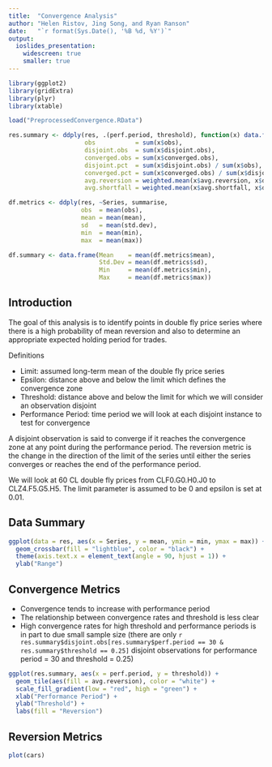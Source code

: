```yaml
---
title:  "Convergence Analysis"
author: "Helen Ristov, Jing Song, and Ryan Ranson"
date:   "`r format(Sys.Date(), '%B %d, %Y')`"
output:
  ioslides_presentation:
    widescreen: true
    smaller: true
---
```


```r
library(ggplot2)
library(gridExtra)
library(plyr)
library(xtable)

load("PreprocessedConvergence.RData")

res.summary <- ddply(res, .(perf.period, threshold), function(x) data.frame( 
                     obs           = sum(x$obs), 
                     disjoint.obs  = sum(x$disjoint.obs),
                     converged.obs = sum(x$converged.obs),
                     disjoint.pct  = sum(x$disjoint.obs) / sum(x$obs),
                     converged.pct = sum(x$converged.obs) / sum(x$disjoint.obs),
                     avg.reversion = weighted.mean(x$avg.reversion, x$disjoint.obs, na.rm = TRUE),
                     avg.shortfall = weighted.mean(x$avg.shortfall, x$disjoint.obs, na.rm = TRUE)))

df.metrics <- ddply(res, ~Series, summarise, 
                    obs  = mean(obs), 
                    mean = mean(mean),
                    sd   = mean(std.dev), 
                    min  = mean(min),
                    max  = mean(max))

df.summary <- data.frame(Mean    = mean(df.metrics$mean),
                         Std.Dev = mean(df.metrics$sd),
                         Min     = mean(df.metrics$min),
                         Max     = mean(df.metrics$max))
```

## Introduction

The goal of this analysis is to identify points in double fly price series where there is
a high probability of mean reversion and also to determine an appropriate expected holding 
period for trades.

Definitions

- Limit: assumed long-term mean of the double fly price series
- Epsilon: distance above and below the limit which defines the convergence zone
- Threshold: distance above and below the limit for which we will consider an observation disjoint
- Performance Period: time period we will look at each disjoint instance to test for convergence

A disjoint observation is said to converge if it reaches the convergence zone at any point
during the performance period. The reversion metric is the change in the direction of the limit
of the series until either the series converges or reaches the end of the performance period.

We will look at 60 CL double fly prices from CLF0.G0.H0.J0 to CLZ4.F5.G5.H5. The limit
parameter is assumed to be 0 and epsilon is set at 0.01.

## Data Summary

```r
ggplot(data = res, aes(x = Series, y = mean, ymin = min, ymax = max)) + 
  geom_crossbar(fill = "lightblue", color = "black") +
  theme(axis.text.x = element_text(angle = 90, hjust = 1)) + 
  ylab("Range")
```

## Convergence Metrics {.columns-2}

- Convergence tends to increase with performance period
- The relationship between convergence rates and threshold is less clear
- High convergence rates for high threshold and performance periods is in part to due small sample size (there are only `r res.summary$disjoint.obs[res.summary$perf.period == 30 & res.summary$threshold == 0.25]` disjoint observations for performance period = 30 and threshold = 0.25)
  
```r
ggplot(res.summary, aes(x = perf.period, y = threshold)) +
  geom_tile(aes(fill = avg.reversion), color = "white") +
  scale_fill_gradient(low = "red", high = "green") + 
  xlab("Performance Period") +
  ylab("Threshold") + 
  labs(fill = "Reversion")
```

## Reversion Metrics

```r
plot(cars)
```

